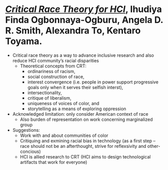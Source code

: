 # [_Critical Race Theory for HCI_](./assets/crhci.pdf){target="_blank"}, Ihudiya Finda Ogbonnaya-Ogburu, Angela D. R. Smith, Alexandra To, Kentaro Toyama. {-} 

- Critical race theory as a way to advance inclusive research and also reduce HCI community's racial disparities 
  - Theoretical concepts from CRT: 
    - ordinariness of racism, 
    - social construction of race, 
    - interest convergence (i.e. people in power support progressive goals only when it serves their selfish interst), 
    - intersectionality, 
    - critique of liberalism, 
    - uniqueness of voices of color, and 
    - storytelling as a means of exploring oppression 
- Acknowledged limitation: only consider American context of race 
  - Also burden of representation on work concerning marginalized group
- Suggestions: 
  - Work with and about communities of color 
  - Critiquing and exmining racial bias in technology (as a first step -- race should not be an afterthought, strive for reflexsivity and other-concious)
  - HCI is allied research to CRT (HCI aims to design technological artifacts that work for everyone)